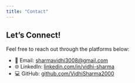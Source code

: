 ```yaml
---
title: "Contact"
---
```


## Let’s Connect!

Feel free to reach out through the platforms below:

- 📧 Email: [sharmavidhi3008@gmail.com](mailto:sharmavidhi3008@gmail.com)  
- 🌐 LinkedIn: [linkedin.com/in/vidhi-sharma](https://linkedin.com/in/vidhi-sharma)  
- 💻 GitHub: [github.com/VidhiSharma2000](https://github.com/VidhiSharma2000)
